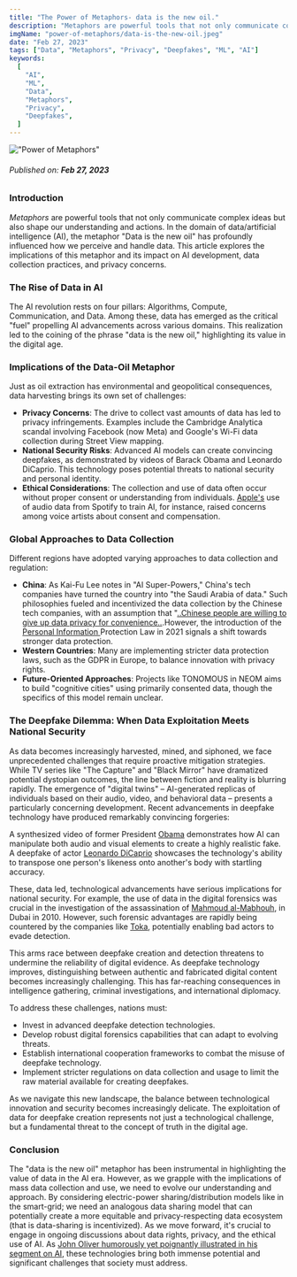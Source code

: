 ```yaml
---
title: "The Power of Metaphors- data is the new oil."
description: "Metaphors are powerful tools that not only communicate complex ideas."
imgName: "power-of-metaphors/data-is-the-new-oil.jpeg"
date: "Feb 27, 2023"
tags: ["Data", "Metaphors", "Privacy", "Deepfakes", "ML", "AI"]
keywords:
  [
    "AI",
    "ML",
    "Data",
    "Metaphors",
    "Privacy",
    "Deepfakes",
  ]
---
```


!["Power of Metaphors"](power-of-metaphors/data-is-the-new-oil.jpeg)

###### Published on: **Feb 27, 2023**

### Introduction
*Metaphors* are powerful tools that not only communicate complex ideas but also shape our understanding and actions. In the domain of data/artificial intelligence (AI), the metaphor "Data is the new oil" has profoundly influenced how we perceive and handle data. This article explores the implications of this metaphor and its impact on AI development, data collection practices, and privacy concerns.

### The Rise of Data in AI
The AI revolution rests on four pillars: Algorithms, Compute, Communication, and Data. Among these, data has emerged as the critical "fuel" propelling AI advancements across various domains. This realization led to the coining of the phrase "data is the new oil," highlighting its value in the digital age.

### Implications of the Data-Oil Metaphor
Just as oil extraction has environmental and geopolitical consequences, data harvesting brings its own set of challenges:

- **Privacy Concerns**: The drive to collect vast amounts of data has led to privacy infringements. Examples include the Cambridge Analytica scandal involving Facebook (now Meta) and Google's Wi-Fi data collection during Street View mapping.
- **National Security Risks**: Advanced AI models can create convincing deepfakes, as demonstrated by videos of Barack Obama and Leonardo DiCaprio. This technology poses potential threats to national security and personal identity.
- **Ethical Considerations**: The collection and use of data often occur without proper consent or understanding from individuals. [Apple's](https://www.wired.com/story/apple-spotify-audiobook-narrators-ai-contract/) use of audio data from Spotify to train AI, for instance, raised concerns among voice artists about consent and compensation.

### Global Approaches to Data Collection
Different regions have adopted varying approaches to data collection and regulation:

- **China**: As Kai-Fu Lee notes in "AI Super-Powers," China's tech companies have turned the country into "the Saudi Arabia of data." Such philosophies fueled and incentivized the data collection by the Chinese tech companies, with an assumption that "[..Chinese people are willing to give up data privacy for convenience..](https://www.scmp.com/abacus/tech/article/3028402/chinese-internet-users-criticize-baidu-ceo-saying-people-china-are).However, the introduction of the [Personal Information ](https://www.dataguidance.com/notes/china-data-protection-overview)Protection Law in 2021 signals a shift towards stronger data protection.
- **Western Countries**: Many are implementing stricter data protection laws, such as the GDPR in Europe, to balance innovation with privacy rights.
- **Future-Oriented Approaches**: Projects like TONOMOUS in NEOM aims to build "cognitive cities" using primarily consented data, though the specifics of this model remain unclear.

### The Deepfake Dilemma: When Data Exploitation Meets National Security
As data becomes increasingly harvested, mined, and siphoned, we face unprecedented challenges that require proactive mitigation strategies. While TV series like "The Capture" and "Black Mirror" have dramatized potential dystopian outcomes, the line between fiction and reality is blurring rapidly.
The emergence of "digital twins" – AI-generated replicas of individuals based on their audio, video, and behavioral data – presents a particularly concerning development. Recent advancements in deepfake technology have produced remarkably convincing forgeries:

A synthesized video of former President [Obama](https://www.youtube.com/watch?v=cQ54GDm1eL0) demonstrates how AI can manipulate both audio and visual elements to create a highly realistic fake.
A deepfake of actor [Leonardo DiCaprio](https://www.youtube.com/watch?v=17_xLsqny9E) showcases the technology's ability to transpose one person's likeness onto another's body with startling accuracy.

These, data led,  technological advancements have serious implications for national security. For example, the use of data in the digital forensics was crucial in the investigation of the assassination of [Mahmoud al-Mabhouh](https://www.npr.org/sections/thetwo-way/2010/02/dubai_police_chief_99_sure_mos.html), in Dubai in 2010. However, such forensic advantages are rapidly being countered by the companies like [Toka](https://www.haaretz.com/israel-news/security-aviation/2022-12-26/ty-article-magazine/.premium/this-dystopian-cyber-firm-could-have-saved-mossad-assassins-from-exposure/00000185-0bc6-d26d-a1b7-dbd739100000), potentially enabling bad actors to evade detection.

This arms race between deepfake creation and detection threatens to undermine the reliability of digital evidence. As deepfake technology improves, distinguishing between authentic and fabricated digital content becomes increasingly challenging. This has far-reaching consequences in intelligence gathering, criminal investigations, and international diplomacy.

To address these challenges, nations must:
- Invest in advanced deepfake detection technologies.
- Develop robust digital forensics capabilities that can adapt to evolving threats.
- Establish international cooperation frameworks to combat the misuse of deepfake technology.
- Implement stricter regulations on data collection and usage to limit the raw material available for creating deepfakes.

As we navigate this new landscape, the balance between technological innovation and security becomes increasingly delicate. The exploitation of data for deepfake creation represents not just a technological challenge, but a fundamental threat to the concept of truth in the digital age.

### Conclusion
The "data is the new oil" metaphor has been instrumental in highlighting the value of data in the AI era. However, as we grapple with the implications of mass data collection and use, we need to evolve our understanding and approach. By considering electric-power sharing/distribution models like in the smart-grid; we need an analogous data sharing model that can potentially create a more equitable and privacy-respecting data ecosystem (that is data-sharing is incentivized).
As we move forward, it's crucial to engage in ongoing discussions about data rights, privacy, and the ethical use of AI. As [John Oliver humorously yet poignantly illustrated in his segment on AI](https://www.youtube.com/watch?v=Sqa8Zo2XWc4), these technologies bring both immense potential and significant challenges that society must address.